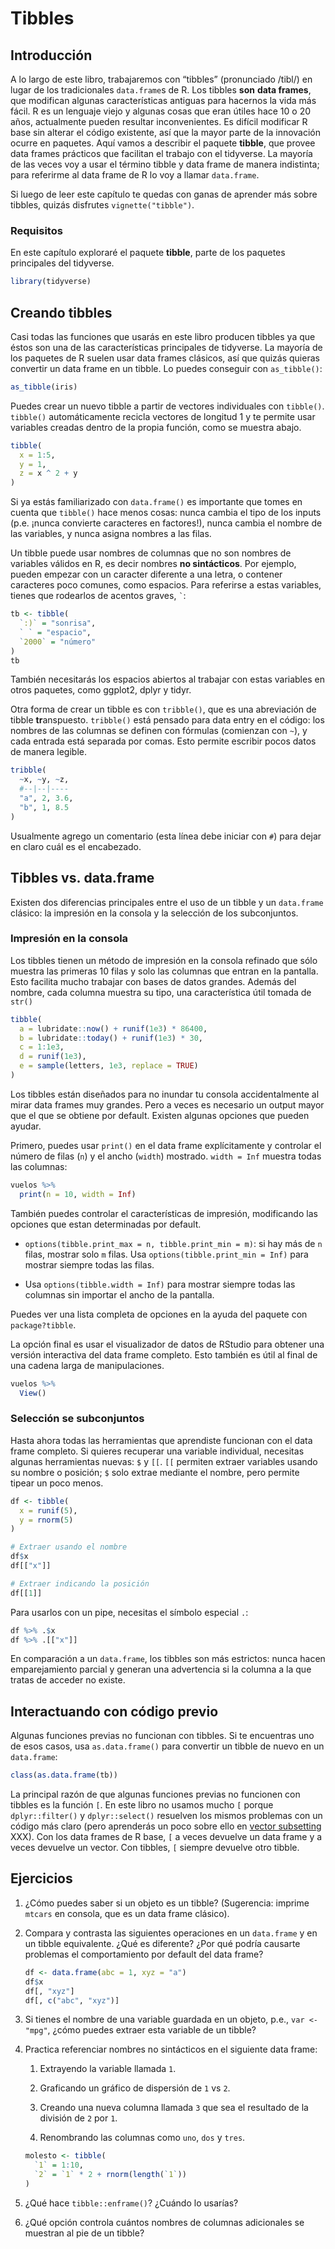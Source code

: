 # Tibbles

## Introducción


A lo largo de este libro, trabajaremos con "tibbles" (pronunciado /tibl/) en lugar de los tradicionales `data.frame`s de R. Los tibbles __son__ __data frames__, que modifican algunas características antiguas para hacernos la vida más fácil. R es un lenguaje viejo y algunas cosas que eran útiles hace 10 o 20 años, actualmente pueden resultar inconvenientes. Es difícil modificar R base sin alterar el código existente, así que la mayor parte de la innovación ocurre en paquetes. Aquí vamos a describir el paquete __tibble__, que provee data frames prácticos que facilitan el trabajo con el tidyverse. La mayoría de las veces voy a usar el término tibble y data frame de manera indistinta; para referirme al data frame de R lo voy a llamar `data.frame`.

Si luego de leer este capítulo te quedas con ganas de aprender más sobre tibbles, quizás disfrutes `vignette("tibble")`.

### Requisitos

En este capítulo exploraré el paquete __tibble__, parte de los paquetes principales del tidyverse.

```r
library(tidyverse)
```

## Creando tibbles {#tibbles}

Casi todas las funciones que usarás en este libro producen tibbles ya que éstos son una de las características principales de tidyverse. La mayoría de los paquetes de R suelen usar data frames clásicos, así que quizás quieras convertir un data frame en un tibble. Lo puedes conseguir con `as_tibble()`:

```r
as_tibble(iris)
```

Puedes crear un nuevo tibble a partir de vectores individuales con `tibble()`. `tibble()` automáticamente recicla vectores de longitud 1 y te permite usar variables creadas dentro de la propia función, como se muestra abajo.

```r
tibble(
  x = 1:5, 
  y = 1, 
  z = x ^ 2 + y
)
```

Si ya estás familiarizado con `data.frame()` es importante que tomes en cuenta que `tibble()` hace menos cosas: nunca cambia el tipo de los inputs (p.e. ¡nunca convierte caracteres en factores!), nunca cambia el nombre de las variables, y nunca asigna nombres a las filas.

Un tibble puede usar nombres de columnas que no son nombres de variables válidos en R, es decir nombres __no sintácticos__. Por ejemplo, pueden empezar con un caracter diferente a una letra, o contener caracteres poco comunes, como espacios. Para referirse a estas variables, tienes que rodearlos de acentos graves, `` ` ``:

```r
tb <- tibble(
  `:)` = "sonrisa", 
  ` ` = "espacio",
  `2000` = "número"
)
tb
```

También necesitarás los espacios abiertos al trabajar con estas variables en otros paquetes, como ggplot2, dplyr y tidyr.

Otra forma de crear un tibble es con `tribble()`, que es una abreviación de tibble **tr**anspuesto. `tribble()` está pensado para data entry en el código: los nombres de las columnas se definen con fórmulas (comienzan con `~`), y cada entrada está separada por comas. Esto permite escribir pocos datos de manera legible.


```r
tribble(
  ~x, ~y, ~z,
  #--|--|----
  "a", 2, 3.6,
  "b", 1, 8.5
)
```

Usualmente agrego un comentario (esta línea debe iniciar con `#`) para dejar en claro cuál es el encabezado.

## Tibbles vs. data.frame

Existen dos diferencias principales entre el uso de un tibble y un `data.frame` clásico: la impresión en la consola y la selección de los subconjuntos.

### Impresión en la consola

Los tibbles tienen un método de impresión en la consola refinado que sólo muestra las primeras 10 filas y solo las columnas que entran en la pantalla. Esto facilita mucho trabajar con bases de datos grandes. Además del nombre, cada columna muestra su tipo, una característica útil tomada de `str()`

```r
tibble(
  a = lubridate::now() + runif(1e3) * 86400,
  b = lubridate::today() + runif(1e3) * 30,
  c = 1:1e3,
  d = runif(1e3),
  e = sample(letters, 1e3, replace = TRUE)
)
```

Los tibbles están diseñados para no inundar tu consola accidentalmente al mirar data frames muy grandes. Pero a veces es necesario un output mayor que el que se obtiene por default. Existen algunas opciones que pueden ayudar. 

Primero, puedes usar `print()` en el data frame explícitamente y controlar el número de filas (`n`) y el ancho (`width`) mostrado. `width = Inf` muestra todas las columnas:

```r
vuelos %>% 
  print(n = 10, width = Inf)
```

También puedes controlar el características de impresión, modificando las opciones que estan determinadas por default.

* `options(tibble.print_max = n, tibble.print_min = m)`: si hay más de `n` filas, mostrar solo `m` filas. Usa `options(tibble.print_min = Inf)` para mostrar siempre todas las filas.

* Usa `options(tibble.width = Inf)` para mostrar siempre todas las columnas sin importar el ancho de la pantalla.

Puedes ver una lista completa de opciones en la ayuda del paquete con `package?tibble`.

La opción final es usar el visualizador de datos de RStudio para obtener una versión interactiva del data frame completo. Esto también es útil al final de una cadena larga de manipulaciones.

```r
vuelos %>% 
  View()
```

### Selección se subconjuntos

Hasta ahora todas las herramientas que aprendiste funcionan con el data frame completo. Si quieres recuperar una variable individual, necesitas algunas herramientas nuevas: `$` y `[[`. `[[` permiten extraer variables usando su nombre o posición; `$` solo extrae mediante el nombre, pero permite tipear un poco menos.

```r
df <- tibble(
  x = runif(5),
  y = rnorm(5)
)

# Extraer usando el nombre
df$x
df[["x"]]

# Extraer indicando la posición 
df[[1]]
```

Para usarlos con un pipe, necesitas el símbolo especial `.`:

```r
df %>% .$x
df %>% .[["x"]]
```

En comparación a un `data.frame`, los tibbles son más estrictos: nunca hacen emparejamiento parcial y generan una advertencia si la columna a la que tratas de acceder no existe.

## Interactuando con código previo

Algunas funciones previas no funcionan con tibbles. Si te encuentras uno de esos casos, usa `as.data.frame()` para convertir un tibble de nuevo en un `data.frame`:

```r
class(as.data.frame(tb))
```

La principal razón de que algunas funciones previas no funcionen con tibbles es la función `[`. En este libro no usamos mucho `[` porque `dplyr::filter()` y `dplyr::select()` resuelven los mismos problemas con un código más claro (pero aprenderás un poco sobre ello en [vector subsetting](#vector-subsetting) XXX). Con los data frames de R base, `[`  a veces devuelve un data frame y a veces devuelve un vector. Con tibbles, `[` siempre devuelve otro tibble.

## Ejercicios


1. ¿Cómo puedes saber si un objeto es un tibble? (Sugerencia: imprime `mtcars` en consola, que es un data frame clásico).

1. Compara y contrasta las siguientes operaciones en un `data.frame` y en un tibble equivalente. ¿Qué es diferente? ¿Por qué podría causarte problemas el comportamiento por default del data frame?
    
    ```r
    df <- data.frame(abc = 1, xyz = "a")
    df$x
    df[, "xyz"]
    df[, c("abc", "xyz")]
    ```

1. Si tienes el nombre de una variable guardada en un objeto, p.e., `var <- "mpg"`, ¿cómo puedes extraer esta variable de un tibble?

1.  Practica referenciar nombres no sintácticos en el siguiente data frame:

    1. Extrayendo la variable llamada `1`.
    
    1. Graficando un gráfico de dispersión de `1` vs `2`.
    
    1. Creando una nueva columna llamada `3` que sea el resultado de la división de `2` por `1`.

    1. Renombrando las columnas como `uno`, `dos` y `tres`.
    
    ```r
    molesto <- tibble(
      `1` = 1:10,
      `2` = `1` * 2 + rnorm(length(`1`))
    )
    ```

1.  ¿Qué hace `tibble::enframe()`? ¿Cuándo lo usarías?

1. ¿Qué opción controla cuántos nombres de columnas adicionales se muestran al pie de un tibble?
